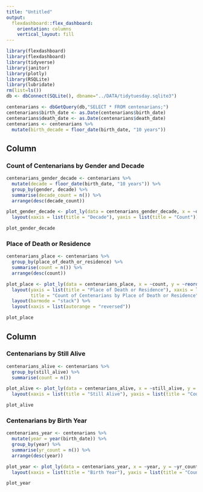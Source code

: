 ```yaml
---
title: "Untitled"
output: 
  flexdashboard::flex_dashboard:
    orientation: columns
    vertical_layout: fill
---
```


```r
library(flexdashboard)
library(flexdashboard)
library(tidyverse)
library(janitor)
library(plotly)
library(RSQLite)
library(lubridate)
rm(list=ls())
db <- dbConnect(SQLite(), dbname="../DATA/tidytuesday.sqlite3")
```
```r
centenarians <- dbGetQuery(db,"SELECT * FROM centenarians;")
centenarians$birth_date <- as.Date(centenarians$birth_date)
centenarians$death_date <- as.Date(centenarians$death_date)
centenarians <- centenarians %>%
  mutate(birth_decade = floor_date(birth_date, "10 years"))
```

Column {data-width=650}
-----------------------------------------------------------------------

### Count of Centenarians by Gender and Decade

```r
centenarians_gender_decade <- centenarians %>%
  mutate(decade = floor_date(birth_date, "10 years")) %>%
  group_by(gender, decade) %>%
  summarise(decade_count = n()) %>%
  arrange(desc(decade_count))

plot_gender_decade <- plot_ly(data = centenarians_gender_decade, x = ~decade, y = ~decade_count, type = "bar", color = ~gender) %>%
  layout(xaxis = list(title = "Decade"), yaxis = list(title = "Count"))

plot_gender_decade
```

### Place of Death or Residence

```r
centenarians_place <- centenarians %>%
  group_by(place_of_death_or_residence) %>%
  summarise(count = n()) %>%
  arrange(desc(count))

plot_place <- plot_ly(data = centenarians_place, x = ~count, y = ~reorder(place_of_death_or_residence, -count), type = "bar") %>%
  layout(yaxis = list(title = "Place of Death or Residence"), xaxis = list(title = "Count"),
         title = "Count of Centenarians by Place of Death or Residence") %>%
  layout(barmode = "stack") %>%
  layout(xaxis = list(autorange = "reversed"))

plot_place
```

Column {data-width=350}
-----------------------------------------------------------------------

### Centenarians by Still Alive

```r
centenarians_alive <- centenarians %>%
  group_by(still_alive) %>%
  summarise(count = n())

plot_alive <- plot_ly(data = centenarians_alive, x = ~still_alive, y = ~count, type = "bar") %>%
  layout(xaxis = list(title = "Still Alive"), yaxis = list(title = "Count"))

plot_alive

```

### Centenarians by Birth Year

```r
centenarians_year <- centenarians %>%
  mutate(year = year(birth_date)) %>%
  group_by(year) %>%
  summarise(yr_count = n()) %>%
  arrange(desc(year))

plot_year <- plot_ly(data = centenarians_year, x = ~year, y = ~yr_count, type = "scatter", mode = "lines") %>%
  layout(xaxis = list(title = "Birth Year"), yaxis = list(title = "Count"))

plot_year

```

